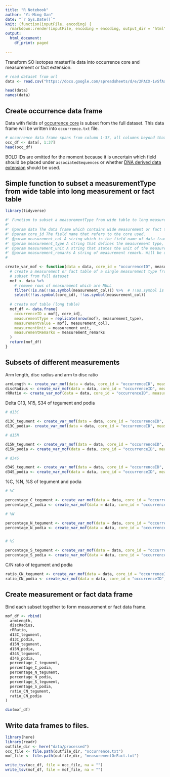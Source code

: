 ```yaml
---
title: "R Notebook"
author: "Yi-Ming Gan"
date: "`r Sys.Date()`"
knit: (function(inputFile, encoding) {
  rmarkdown::render(inputFile, encoding = encoding, output_dir = "html") })
output:
  html_document:
    df_print: paged
    
---
```


Transform SO isotopes masterfile data into occurrence core and measurement or fact extension.

```r
# read dataset from url
data <- read.csv("https://docs.google.com/spreadsheets/d/e/2PACX-1vSfAaU0p3QOsyugCL72TJuHq-pH1XyWGs1A8qIFDp1ndqqehxP4a9Lnc6QGxf1g-qU1abdNHfCwUG7p/pub?gid=193721447&single=true&output=tsv", header = TRUE, sep = "\t", check.names = FALSE)

head(data)
names(data)
```

## Create occurrence data frame

Data with fields of [occurrence core](https://rs.gbif.org/core/dwc_occurrence_2020-07-15.xml) is subset from the full dataset. This data frame will be written into `occurrence.txt` file.

```r
# occurrence data frame spans from column 1-37, all columns beyond that belongs to measurement or fact extension
occ_df <- data[, 1:37]
head(occ_df)
```

BOLD IDs are omitted for the moment because it is uncertain which field should be placed under `associatedSequences` or whether [DNA derived data extension](https://rs.gbif.org/extension/gbif/1.0/dna_derived_data_2021-07-05.xml) should be used. 

## Simple function to subset a measurementType from wide table into long measurement or fact table

```r
library(tidyverse)

#' Function to subset a measurementType from wide table to long measurement or fact table
#'
#' @param data The data frame which contains wide measurement or fact table.
#' @param core_id The field name that refers to the core used.
#' @param measurement_col A string which is the field name of data frame that contains the measurement value. Will be used to populate the measurementValue field.
#' @param measurement_type A string that defines the measurement type, Will be used to populate measurementType field.
#' @param measurement_unit A string that states the unit of the measurement. Will be used to populate measurementValue field.
#' @param measurement_remarks A string of measurement remark. Will be used to populate measurementRemarks field.
#

create_var_mof <- function(data = data, core_id = "occurrenceID", measurement_col, measurement_type, measurement_unit, measurement_remarks = "") {
  # create a measurement or fact table of a single measurement type from the data
  # subset from full dataset
  mof <- data %>% 
    # remove rows of measurement which are NULL
    filter(!is.na(!!as.symbol(measurement_col))) %>%  # !!as.symbol is required as column name is passed as string
    select(!!as.symbol(core_id), !!as.symbol(measurement_col))
  
  # create mof table (long table)
  mof_df <- data.frame(
    occurrenceID = mof[, core_id],
    measurementType = replicate(nrow(mof), measurement_type),
    measurementValue = mof[, measurement_col],
    measurmentUnit = measurement_unit,
    measurementRemarks = measurement_remarks
  )
  return(mof_df)
}
```


## Subsets of different measurements

Arm length, disc radius and arm to disc ratio

```r
armLength <- create_var_mof(data = data, core_id = "occurrenceID", measurement_col = "Arm length_R_(cm)", measurement_type = "Arm length_R_(cm)", measurement_unit = "cm", measurement_remarks = "")
discRadius <- create_var_mof(data = data, core_id = "occurrenceID", measurement_col = "Disc radius_r_(cm)", measurement_type = "Disc radius_r_(cm)", measurement_unit = "cm", measurement_remarks = "")
rRRatio <- create_var_mof(data = data, core_id = "occurrenceID", measurement_col = "R_r_ratio", measurement_type = "R_r_ratio", measurement_unit = "", measurement_remarks = "")
```


Delta C13, N15, S34 of tegument and podia

```r
# d13C

d13C_tegument <- create_var_mof(data = data, core_id = "occurrenceID", measurement_col = "d13C_tegument", measurement_type = "d13C", measurement_unit = "", measurement_remarks = "tegument")
d13C_podia<- create_var_mof(data = data, core_id = "occurrenceID", measurement_col = "d13C_podia", measurement_type = "d13C", measurement_unit = "", measurement_remarks = "podia")

# d15N

d15N_tegument <- create_var_mof(data = data, core_id = "occurrenceID", measurement_col = "d15N_tegument", measurement_type = "d15N", measurement_unit = "", measurement_remarks = "tegument")
d15N_podia <- create_var_mof(data = data, core_id = "occurrenceID", measurement_col = "d15N_podia", measurement_type = "d15N", measurement_unit = "", measurement_remarks = "podia")

# d34S

d34S_tegument <- create_var_mof(data = data, core_id = "occurrenceID", measurement_col = "d34S_tegument", measurement_type = "d34S", measurement_unit = "", measurement_remarks = "tegument")
d34S_podia <- create_var_mof(data = data, core_id = "occurrenceID", measurement_col = "d34S_podia", measurement_type = "d34S", measurement_unit = "", measurement_remarks = "podia")

```

%C, %N, %S of tegument and podia

```r
# %C

percentage_C_tegument <- create_var_mof(data = data, core_id = "occurrenceID", measurement_col = "%C_tegument", measurement_type = "%C", measurement_unit = "", measurement_remarks = "tegument")
percentage_C_podia <- create_var_mof(data = data, core_id = "occurrenceID", measurement_col = "%C_podia", measurement_type = "%C", measurement_unit = "", measurement_remarks = "podia")

# %N 

percentage_N_tegument <- create_var_mof(data = data, core_id = "occurrenceID", measurement_col = "%N_tegument", measurement_type = "%N", measurement_unit = "", measurement_remarks = "tegument")
percentage_N_podia <- create_var_mof(data = data, core_id = "occurrenceID", measurement_col = "%N_podia", measurement_type = "%N", measurement_unit = "", measurement_remarks = "podia")


# %S

percentage_S_tegument <- create_var_mof(data = data, core_id = "occurrenceID", measurement_col = "%S_tegument", measurement_type = "%S", measurement_unit = "", measurement_remarks = "tegument")
percentage_S_podia <- create_var_mof(data = data, core_id = "occurrenceID", measurement_col = "%S_podia", measurement_type = "%S", measurement_unit = "", measurement_remarks = "podia")
```

C/N ratio of tegument and podia

```r
ratio_CN_tegument <- create_var_mof(data = data, core_id = "occurrenceID", measurement_col = "C/N_tegument", measurement_type = "Ratio_C/N", measurement_unit = "", measurement_remarks = "tegument")
ratio_CN_podia <- create_var_mof(data = data, core_id = "occurrenceID", measurement_col = "C_N_podia", measurement_type = "Ratio_C/N", measurement_unit = "", measurement_remarks = "podia")
```


## Create measurement or fact data frame

Bind each subset together to form measurement or fact data frame.

```r
mof_df <- rbind(
  armLength,
  discRadius,
  rRRatio,
  d13C_tegument,
  d13C_podia,
  d15N_tegument,
  d15N_podia,
  d34S_tegument,
  d34S_podia,
  percentage_C_tegument,
  percentage_C_podia,
  percentage_N_tegument,
  percentage_N_podia,
  percentage_S_tegument,
  percentage_S_podia,
  ratio_CN_tegument,
  ratio_CN_podia
)

dim(mof_df) 

```

## Write data frames to files.

```r
library(here)
library(readr)
outfile_dir <- here("data/processed")
occ_file <- file.path(outfile_dir, "occurrence.txt")
mof_file <- file.path(outfile_dir, "measurementOrFact.txt")

write_tsv(occ_df, file = occ_file, na = "")
write_tsv(mof_df, file = mof_file, na = "")
```
